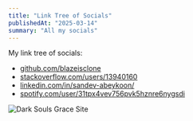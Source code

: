 ```yaml
---
title: "Link Tree of Socials"
publishedAt: "2025-03-14"
summary: "All my socials"
---
```


My link tree of socials:

- [github.com/blazeisclone](https://github.com/blazeIsClone)
- [stackoverflow.com/users/13940160](https://stackoverflow.com/users/13940160/sandev-abeykoon)
- [linkedin.com/in/sandev-abeykoon/](https://www.linkedin.com/in/sandev-abeykoon/)
- [spotify.com/user/31tpx4vev756pvk5hznre6nygsdi](https://open.spotify.com/user/31tpx4vev756pvk5hznre6nygsdi?si=6ebcb2b488b74c94)

![Dark Souls Grace Site](https://media1.tenor.com/m/4CLbOgXPh8cAAAAC/dark-souls.gif)
